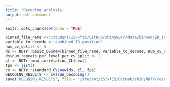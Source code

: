 ```yaml
---
title: 'Decoding Analysis'
output: pdf_document
---
```

```r
knitr::opts_chunk$set(echo = TRUE)
```

```r
binned_file_name <-'/student/15/xf15/GitHub/shinyNDTr/data/binned/ZD_150_samples_binned_every_10_samples_start_-300_end_300.Rda'
variable_to_decode <-'combined_ID_position'
num_cv_splits <- 5
ds <- NDTr::basic_DS$new(binned_file_name, variable_to_decode, num_cv_splits)
ds$num_repeats_per_level_per_cv_split <- 2
cl <- NDTr::max_correlation_CL$new()
fps <- list()
cv <- NDTr::standard_CV$new(ds, cl, fps)
DECODING_RESULTS <- cv$run_decoding()
save('DECODING_RESULTS', file = '/student/15/xf15/GitHub/shinyNDTr/results/rmd.rda')
```

